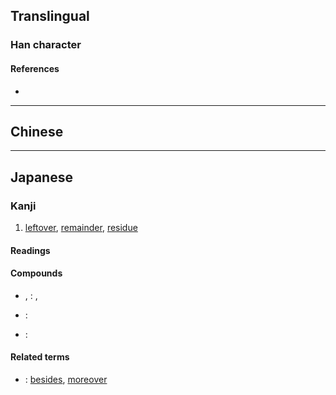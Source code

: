 {{also|剩}}
{{character info}}
==Translingual==
{{ja-forms|剰|[[剩]]|[[剩]]}}

===Han character===
{{Han char|rn=18|rad=刀|as=09|sn=11|four=|canj=HTLN|ids=⿰乗刂}}

====References====
* {{Han ref|kx=0142.281|dkj=02107|dj=0323.010|hdz=10350.091|uh=5270|ud=21104}}

----

==Chinese==
{{zh-see|剩|v}}

----

==Japanese==
{{ja-kanji forms|剰|剩}}

===Kanji===
{{ja-kanji|grade=c|rs=刀09|kyu=剩}}

# [[leftover]], [[remainder]], [[residue]]

====Readings====
{{ja-readings
|goon=じょう
|kanon=しょう
|kun=あま-る, あま-り, あまつさ-え
}}

====Compounds====
* {{ja-r|余%剰|よ%じょう}}, {{ja-r|剰%余|じょう%よ}}: {{l|en|remainder}}, {{l|en|surplus}}
* {{ja-r|過%剰|か%じょう}}: {{l|en|excess}}
* {{ja-r|剰%余%金|じょう%よ%きん}}: {{l|en|balance}}

====Related terms====
* {{ja-r|剰え|あまつさえ}}: [[besides]], [[moreover]]